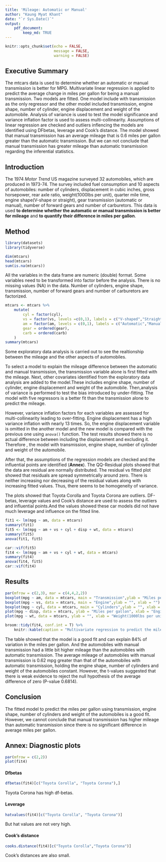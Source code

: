 ```yaml
---
title: 'Mileage: Automatic or Manual'
author: "Kaung Myat Khant"
date: "`r Sys.Date()`"
output: 
    pdf_document:
        keep_md: TRUE
---
```


```r
knitr::opts_chunk$set(echo = FALSE,
                      message = FALSE,
                      warning = FALSE)
```

## Executive Summary

The mtcars data is used to determine whether an automatic or manual transmission is better for MPG. Multivariate linear regression is applied to predict the average change in miles per gallon for being a manual transmission. Two models are fitted. One model include with transmission as the only regressor and  the other model included transmission, engine shape, number of cylinder, engine displacement and weight of the automobile. Analysis of variance is used to test the model significance and variance inflation factor is used to assess multi-collinearity. Assumptions of linear regression are checked and outliers inflencing the models are identified using DFbetas, leverage and Cook's distance. The model showed that manual transmission has an average mileage that is 0.6 miles per gallon greater than the automatic transmission. But we can not conclude that manual transmission has greater mileage than automatic transmission regarding the inferential statistics.

## Introduction

The 1974 *Motor Trend* US magazine surveyed 32 automobiles, which are produced in 1973-74. The survey included fuel consumption and 10 aspects of automobiles: number of cylinders, displacement in cubic inches, gross horsepower, rear axle ratio, weight(1000lbs per unit), quarter mile time, engine shape(V-shape or straight), gear transmission (automatic or manual), number of forward gears and number of carburetors. This data is used **to determine whether the automatic or manual transmission is better for mileage** and **to quantify their difference in miles per gallon**.

## Method

```r
library(datasets)
library(tidyverse)
```

```r
dim(mtcars)
head(mtcars)
sum(is.na(mtcars))
```

All the variables in the data frame are numeric (double) format. Some variables need to be transformed into factor before the analysis. There is no missing values (NA) in the data. Number of cylinders, engine shape, transmission, number of forward gears and number of carburetors are factorized.

```r
mtcars <- mtcars %>% 
    mutate(
        cyl = factor(cyl),
        vs = factor(vs, levels =c(0,1), labels = c("V-shaped","Straight")),
        am = factor(am, levels = c(0,1), labels = c("Automatic","Manual")),
        gear = ordered(gear),
        carb = ordered(carb)
    )
summary(mtcars)
```

Some exploratory data analysis is carried out to see the realtionship between the mileage and the other aspects of automobiles.

To select a model to explain the mileage difference between the automatic and manual transmission, the transmission variable alone is first fitted with the mileage. Next, other covariates identified from the exploratory data analysis are added to the model.These includes engine shape, number of cylinder, engine displacement and weight of the automobile. Then,analysis of variance is performed to test the bias introduced by under-fitting. The model with five regressors is a better fit than the transmission alone to predict the mileage.

However, variance inflation factors for each variables are assessed for multi-collinearity leading to over-fitting. Engine displacement has a high variance inflation with nearly 13 times. So, the engine displacement variable is omitted in the another model and the new model is compared with the previous one using `anova()` function. The test results showed there is no actual difference between including the displacement and excluding it. Therefore , the model with transmission, engine shape, number of cylinder and weight of the automobile.

After that, the assumptions of the regression models are checked and the influential points are identified (**Annex**). The QQ-Residual plots showed that the data are residual are normally distributed. The residual vs fitted plot showed that residuals are spread symmetrically around zero. There is neither increasing nor decreasing of the residual values along with increasing fitted values. Thus, there seems to be homogeneity of variance.

The plots showed that Toyota Corolla and Toyota Corona are outliers. DF-betas, leverage values and Cook's distance are used to assess the outliers and influential points.And the values showed these car models did not have much leverage and influence on the fitted line.

```r
fit1 <- lm(mpg ~ am, data = mtcars)
summary(fit1)
fit5 <- lm(mpg ~ am + vs + cyl + disp + wt, data = mtcars)
summary(fit5)
anova(fit1, fit5)
```

```r
car::vif(fit5)
fit4 <- lm(mpg ~ am + vs + cyl + wt, data = mtcars)
summary(fit4)
anova(fit4, fit5)
car::vif(fit4)
```

## Results

```r
par(mfrow = c(2,3), mar = c(4,4,2,2))
boxplot(mpg ~ am, data = mtcars, main = "Transmission",ylab = "Miles per gallon", xlab = "")
boxplot(mpg ~ vs, data = mtcars, main = "Engine",ylab = "", xlab = "")
boxplot(mpg ~ cyl, data = mtcars, main = "Cylinders",ylab = "", xlab = "")
plot(mpg ~ disp, data = mtcars, ylab = "Miles per gallon", xlab = "Engine displacement in cubic inches")
plot(mpg ~ wt, data = mtcars, ylab = "", xlab = "Weight(1000lbs per unit)")
```

```r
broom::tidy(fit4, conf.int = T) %>% 
    knitr::kable(caption = "Multivariate regression to predict the mileage from transmission of automobile", digits = c(3,3,3,3,3,3))
```

The table showed that the model is a good fit and can explain 84% of variation in the miles per gallon. And the automobiles with manual transmission had a little bit higher mileage than the automobiles with automatic transmission. The average mileage of automobiles with manual transmission is 0.62 mpg greater than that of the automobiles with automatic transmission, holding the engine shape, number of cylinders and weight of the automobiles constant. However, the t-values suggested that there is weak evidence to reject the null hypothesis of the average difference of zero (P-value 0.6814).  

## Conclusion  
The fitted model to predict the miles per gallon using transmission, engine shape, number of cylinders and weight of the automobiles is a good fit. However, we cannot conclude that manual transmission has higher mileage than automatic transmission since there is no significant difference in average miles per gallon.

## Annex: Diagnostic plots

```r
par(mfrow = c(2,2))
plot(fit4)
```

#### Dfbetas
```r
dfbetas(fit4)[c("Toyota Corolla", "Toyota Corona"),] 
```
Toyota Corona has high df-betas.  

#### Leverage
```r
hatvalues(fit4)[c("Toyota Corolla", "Toyota Corona")]
```
But hat values are not very high.

#### Cook's distance
```r
cooks.distance(fit4)[c("Toyota Corolla","Toyota Corona")]
```
Cook's distances are also small.